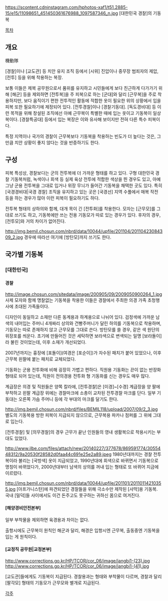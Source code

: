 https://scontent.cdninstagram.com/hphotos-xaf1/t51.2885-15/e15/11098651_451450361676988_1097587346_n.jpg
[대한민국 경찰]의 기동복

[[목차]]

== 개요 ==
機動隊

[경찰]이나 [교도관] 등 치안 유지 조직 등에서 [시위] 진압이나 중무장 범죄자의 제압, [전투] 등을 위해 착용하는 복장.

보통 이들은 제복 공무원으로서 품위를 유지하고 시민들에게 보다 친근하게 다가가기 위해 [해군] 등을 제외하면 [전투복]을 주 피복으로 하는 [군대]와 달리 [근무복]을 주로 착용하지만, 보다 움직이기 편한 전투적인 활동에 적합한 옷이 필요한 위의 상황에서 입을 피복 또한 필요하기에 제정되어 있다. [전투경찰]이나 [경찰기동대]. [독도경비대] 등 이런 목적을 위해 창설된 조직에선 아예 근무복이 특별한 때에 입는 옷이고 기동복이 일상복이다. [경찰특공대] 등에서 입는 복장은 이와 유사해 보이지만 전혀 다른 특수 피복이다.

특정 지역이나 국가의 경찰이 근무복보다 기동복을 착용하는 빈도가 더 높다는 것은, 그만큼 치안 상황이 좋지 않다는 것을 반증하기도 한다.


== 구성 ==
피복 특성상, 경찰보다는 군의 전투복에 더 가까운 형태를 하고 있다. 구형 대한민국 경찰 기동복처럼, 녹색이나 회색 등 실제 육상 전투에 적합한 색상을 띈 경우도 있고, 아예 그냥 군용 전투복을 그대로 입거나 위장 무늬가 들어간 기동복을 채택한 곳도 있다. 특히 [국경경비대|국경 경찰] 조직을 유지하고 있는 곳은 [국경선] 지역 수풀에서 매복 작전 등을 하는 경우가 많아 이런 피복이 필요하기도 하다.

전투복 형태의 상하의와 함께, 대개 목이 긴 [전투화]를 착용한다. 모자는 [근무모]를 그대로 쓰기도 하고, 기동복에만 쓰는 전용 기동모가 따로 있는 경우가 있다. 후자의 경우, [전투모]와 거의 차이가 없어진다.

http://img.bemil.chosun.com/nbrd/data/10044/upfile/201104/20110423084309_2.jpg
경우에 따라선 여기에 [방탄모]까지 쓰기도 한다.


== 국가별 기동복 ==
=== [대한민국] ===
==== 경찰 ====
http://image.chosun.com/sitedata/image/200905/09/2009050900264_1.jpg
사제 모자와 함께 명찰없는 기동복을 착용한 이들은 경찰에서 주최한 의경 가족 초청행사에 초대된 가족들이다.


디자인이 동일하고 소재만 다른 동계용과 하계용으로 나뉘어 있다. 검정색에 가까운 남색의 내어입는 주머니 4개짜리 상의와 건빵주머니가 달린 하의를 기동복으로 착용하며, 기동모는 따로 존재하지 않고 근무모를 그대로 쓴다. 방탄모를 쓸 경우, 같은 색 원단의 위장포를 씌운다. 초기에 만들어진 것은 세탁하면 보라색으로 변색되는 일명 [보라돌이]라 불린 것이었는데, 이후 소재가 개선되었다.

2007년까지는 흉장에 [포돌이](여경은 [포순이])가 자수된 패치가 붙어 있었으나, 이후 근무복 왼팔에 붙는 패치로 교체되었다.

기동화는 군용 전투화에 비해 굉장히 가볍고 편하다. 직원용 기동화는 끈이 없는 반장화 형태로 되어 있는데, 직원이 전의경용 전투화 형 기동화를 신는 경우도 매우 많다.

계급장은 의경 및 직원들은 양쪽 칼라에, [전투경찰]은 [이경]~[수경] 계급장을 양 팔에 부착하고 왼팔 계급장 위에는 경찰마크에 소총이 교차된 전투경찰 마크를 단다. 일부 기동대는 오른쪽 가슴 주머니 등에 각 부대의 마크를 달기도 한다.

http://img.bemil.chosun.com/nbrd/files/BEMIL118/upload/2007/09/2_3.jpg
별도의 기동복용 방한 피복이 지급되지 않으므로, 근무복용 파카나 점퍼를 그 위에 그대로 입는다.

[전투경찰] 및 [의무경찰]의 경우 근무가 끝난 인원들의 영내 생활복으로 착용시키는 부대도 있었다.


http://www.ilbe.com/files/attach/new/20140227/377678/869591774/3055448312/9a20530f28582d0faa44c691e25e2a89.jpeg
1980년대까지는 경찰 전투복이라 불리는 [국방색] 옷이 지급되었고, 1990년대에 회색으로 바뀌면서 기동복으로 명칭이 바뀌었다가, 2000년대부터 남색의 상의를 꺼내 입는 형태로 또 바뀌어 지금에 이르렀다.


http://img.bemil.chosun.com/nbrd/data/10044/upfile/201101/20110114210355.jpg
[아프가니스탄]에 파견되었던 경찰들을 위해 극소수만 제작된 [사막]용 기동복. 국내 [밀덕]들 사이에서도 이건 돈주고도 못구하는 귀하신 몸으로 여겨진다.

==== [해양경비안전본부] ====
일부 부착물을 제외하면 육경용과 차이는 없다.

출항시에도 근무복이 원칙인 해군과 달리, 해경은 입항시엔 근무복, 출동중엔 기동복을 입는 게 원칙이다.


==== [교정직 공무원|교정본부] ====
http://www.corrections.go.kr/HP/TCOR/cor_06/image/jangbi1-(23).jpg
http://www.corrections.go.kr/HP/TCOR/cor_06/image/jangbi1-(41).jpg

[교도관]들에게도 기동복이 지급된다. 경찰용과는 형태와 부착물이 다르며, 경찰과 달리 [팔각모] 형태의 기동모가 근무모와 별개로 지급된다.


[[각주]]
